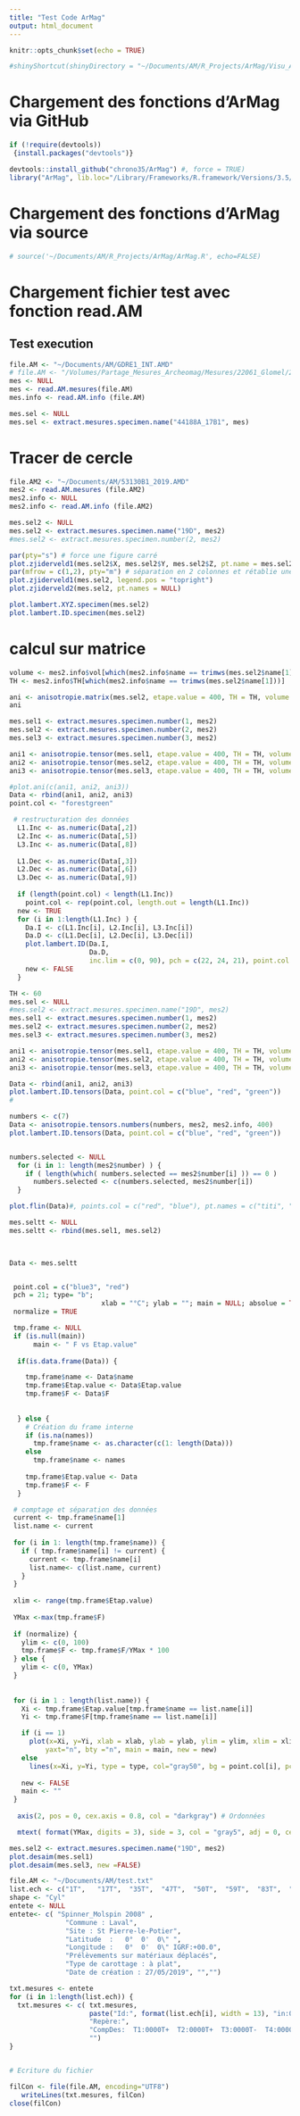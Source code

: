 ```yaml
---
title: "Test Code ArMag"
output: html_document
---
```


```r
knitr::opts_chunk$set(echo = TRUE)
```

```r
#shinyShortcut(shinyDirectory = "~/Documents/AM/R_Projects/ArMag/Visu_AM", OS = "unix",   gitIgnore = FALSE)
```

# Chargement des fonctions d'ArMag via GitHub
```r

if (!require(devtools))
 {install.packages("devtools")}

devtools::install_github("chrono35/ArMag") #, force = TRUE)
library("ArMag", lib.loc="/Library/Frameworks/R.framework/Versions/3.5/Resources/library")
```

# Chargement des fonctions d'ArMag via source
```r
# source('~/Documents/AM/R_Projects/ArMag/ArMag.R', echo=FALSE)

```

# Chargement fichier test avec fonction read.AM




## Test execution
```r
file.AM <- "~/Documents/AM/GDRE1_INT.AMD"
# file.AM <- "/Volumes/Partage_Mesures_Archeomag/Mesures/22061_Glomel/22061A.AMD"
mes <- NULL
mes <- read.AM.mesures(file.AM)
mes.info <- read.AM.info (file.AM)
```

```r
mes.sel <- NULL
mes.sel <- extract.mesures.specimen.name("44188A_17B1", mes)
```


# Tracer de cercle

```r
file.AM2 <- "~/Documents/AM/53130B1_2019.AMD"
mes2 <- read.AM.mesures (file.AM2)
mes2.info <- NULL
mes2.info <- read.AM.info (file.AM2)
```

```r
mes.sel2 <- NULL
mes.sel2 <- extract.mesures.specimen.name("19D", mes2)
#mes.sel2 <- extract.mesures.specimen.number(2, mes2)
```

```r
par(pty="s") # force une figure carré
plot.zjiderveld1(mes.sel2$X, mes.sel2$Y, mes.sel2$Z, pt.name = mes.sel2$Etap)
par(mfrow = c(1,2), pty="m") # séparation en 2 colonnes et rétablie une figure taille maximale
plot.zjiderveld1(mes.sel2, legend.pos = "topright")
plot.zjiderveld2(mes.sel2, pt.names = NULL)
```




```r
plot.lambert.XYZ.specimen(mes.sel2)
plot.lambert.ID.specimen(mes.sel2)
```

# calcul sur matrice

```r
volume <- mes2.info$vol[which(mes2.info$name == trimws(mes.sel2$name[1]))]
TH <- mes2.info$TH[which(mes2.info$name == trimws(mes.sel2$name[1]))]

ani <- anisotropie.matrix(mes.sel2, etape.value = 400, TH = TH, volume = volume )
ani
```

```r
mes.sel1 <- extract.mesures.specimen.number(1, mes2)
mes.sel2 <- extract.mesures.specimen.number(2, mes2)
mes.sel3 <- extract.mesures.specimen.number(3, mes2)

ani1 <- anisotropie.tensor(mes.sel1, etape.value = 400, TH = TH, volume = mes2.info$vol[which(mes2.info$name == trimws(mes.sel1$name[1]))] )
ani2 <- anisotropie.tensor(mes.sel2, etape.value = 400, TH = TH, volume = mes2.info$vol[which(mes2.info$name == trimws(mes.sel2$name[1]))] )
ani3 <- anisotropie.tensor(mes.sel3, etape.value = 400, TH = TH, volume = mes2.info$vol[which(mes2.info$name == trimws(mes.sel3$name[1]))] )

#plot.ani(c(ani1, ani2, ani3))
Data <- rbind(ani1, ani2, ani3)
point.col <- "forestgreen"

 # restructuration des données
  L1.Inc <- as.numeric(Data[,2])
  L2.Inc <- as.numeric(Data[,5])
  L3.Inc <- as.numeric(Data[,8])
  
  L1.Dec <- as.numeric(Data[,3])
  L2.Dec <- as.numeric(Data[,6])
  L3.Dec <- as.numeric(Data[,9])
  
  if (length(point.col) < length(L1.Inc))
    point.col <- rep(point.col, length.out = length(L1.Inc))
  new <- TRUE
  for (i in 1:length(L1.Inc) ) {
    Da.I <- c(L1.Inc[i], L2.Inc[i], L3.Inc[i])
    Da.D <- c(L1.Dec[i], L2.Dec[i], L3.Dec[i])
    plot.lambert.ID(Da.I,
                    Da.D,
                    inc.lim = c(0, 90), pch = c(22, 24, 21), point.col = point.col[i], new = new  )
    new <- FALSE
  }

```



```r
TH <- 60
mes.sel <- NULL
#mes.sel2 <- extract.mesures.specimen.name("19D", mes2)
mes.sel1 <- extract.mesures.specimen.number(1, mes2)
mes.sel2 <- extract.mesures.specimen.number(2, mes2)
mes.sel3 <- extract.mesures.specimen.number(3, mes2)

ani1 <- anisotropie.tensor(mes.sel1, etape.value = 400, TH = TH, volume = mes2.info$vol[which(mes2.info$name == trimws(mes.sel1$name[1]))] )
ani2 <- anisotropie.tensor(mes.sel2, etape.value = 400, TH = TH, volume = mes2.info$vol[which(mes2.info$name == trimws(mes.sel2$name[1]))] )
ani3 <- anisotropie.tensor(mes.sel3, etape.value = 400, TH = TH, volume = mes2.info$vol[which(mes2.info$name == trimws(mes.sel3$name[1]))] )

Data <- rbind(ani1, ani2, ani3)
plot.lambert.ID.tensors(Data, point.col = c("blue", "red", "green"))
#

numbers <- c(7)
Data <- anisotropie.tensors.numbers(numbers, mes2, mes2.info, 400)
plot.lambert.ID.tensors(Data, point.col = c("blue", "red", "green"))


numbers.selected <- NULL
  for (i in 1: length(mes2$number) ) {
    if ( length(which( numbers.selected == mes2$number[i] )) == 0 )
      numbers.selected <- c(numbers.selected, mes2$number[i])
  }

```


```r
plot.flin(Data)#, points.col = c("red", "blue"), pt.names = c("titi", "toto"))

```

```r
mes.seltt <- NULL
mes.seltt <- rbind(mes.sel1, mes.sel2)

 
```

```r

Data <- mes.seltt


 point.col = c("blue3", "red")
 pch = 21; type= "b";
                       xlab = "°C"; ylab = ""; main = NULL; absolue = TRUE; new = TRUE; names = NA
 normalize = TRUE

 tmp.frame <- NULL
 if (is.null(main))
      main <- " F vs Etap.value"
 
  if(is.data.frame(Data)) {

    tmp.frame$name <- Data$name
    tmp.frame$Etap.value <- Data$Etap.value
    tmp.frame$F <- Data$F
    
    
  } else {
    # Création du frame interne
    if (is.na(names))
      tmp.frame$name <- as.character(c(1: length(Data)))
    else
      tmp.frame$name <- names
    
    tmp.frame$Etap.value <- Data
    tmp.frame$F <- F
  }

 # comptage et séparation des données
 current <- tmp.frame$name[1]
 list.name <- current
 
 for (i in 1: length(tmp.frame$name)) {
   if ( tmp.frame$name[i] != current) {
     current <- tmp.frame$name[i]
     list.name<- c(list.name, current)
   }
 }
 
 xlim <- range(tmp.frame$Etap.value)
 
 YMax <-max(tmp.frame$F)
 
 if (normalize) {
   ylim <- c(0, 100)
   tmp.frame$F <- tmp.frame$F/YMax * 100
 } else {
   ylim <- c(0, YMax)
 }
   
 
 for (i in 1 : length(list.name)) {
   Xi <- tmp.frame$Etap.value[tmp.frame$name == list.name[i]]
   Yi <- tmp.frame$F[tmp.frame$name == list.name[i]]

   if (i == 1)
     plot(x=Xi, y=Yi, xlab = xlab, ylab = ylab, ylim = ylim, xlim = xlim, type = type, col="gray50", bg = point.col[i], pch = pch,
         yaxt="n", bty ="n", main = main, new = new)
   else
     lines(x=Xi, y=Yi, type = type, col="gray50", bg = point.col[i], pch = pch, yaxt="n", bty ="n")
   
   new <- FALSE
   main <- ""
 }  
 
  axis(2, pos = 0, cex.axis = 0.8, col = "darkgray") # Ordonnées

  mtext( format(YMax, digits = 3), side = 3, col = "gray5", adj = 0, cex.axis = 0.8)


```


```r
mes.sel2 <- extract.mesures.specimen.name("19D", mes2)
plot.desaim(mes.sel1)
plot.desaim(mes.sel3, new =FALSE)
```



```r
file.AM <- "~/Documents/AM/test.txt"
list.ech <- c("1T",   "17T",  "35T",  "47T",  "50T",  "59T",  "83T",  "87T",  "89T",  "94T",  "100T", "102T", "103T" )
shape <- "Cyl"
entete <- NULL
entete<- c( "Spinner_Molspin 2008" , 
              "Commune : Laval",
              "Site : St Pierre-le-Potier",
              "Latitude  :   0°  0'  0\" ",
              "Longitude :   0°  0'  0\" IGRF:+00.0",
              "Prélèvements sur matériaux déplacés",
              "Type de carottage : à plat",
              "Date de création : 27/05/2019", "","")

txt.mesures <- entete
for (i in 1:length(list.ech)) {
  txt.mesures <- c( txt.mesures,
                    paste("Id:", format(list.ech[i], width = 13), "in:000.0 az:000.0 Tet:000.0 Psy:000.0 v:12.27 com:TH50.0µT ", shape, sep = ""),
                    "Repère:",
                    "CompDes:  T1:0000T+  T2:0000T+  T3:0000T-  T4:0000T-",
                    "")
}


# Ecriture du fichier

filCon <- file(file.AM, encoding="UTF8")
   writeLines(txt.mesures, filCon) 
close(filCon) 
```

